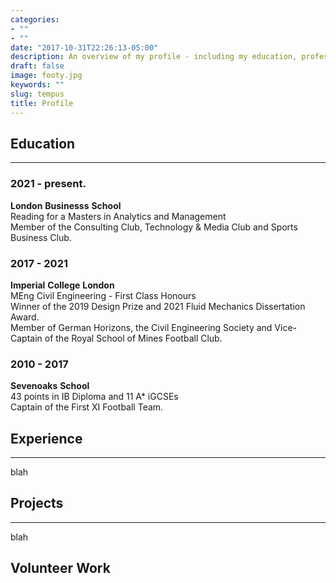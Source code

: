 ```yaml
---
categories:
- ""
- ""
date: "2017-10-31T22:26:13-05:00"
description: An overview of my profile - including my education, professional experience, volunteer work, co-curricular activities and more. Attached within this section is my curriculum vitae. 
draft: false
image: footy.jpg
keywords: ""
slug: tempus
title: Profile
---
```


## Education
***
### 2021 - present.
**London** **Businesss** **School**  
Reading for a Masters in Analytics and Management  
Member of the Consulting Club, Technology & Media Club and Sports Business Club.

### 2017 - 2021
**Imperial** **College** **London**  
MEng Civil Engineering - First Class Honours  
Winner of the 2019 Design Prize and 2021 Fluid Mechanics Dissertation Award.  
Member of German Horizons, the Civil Engineering Society and Vice-Captain of the Royal School of Mines Football Club.

### 2010 - 2017
**Sevenoaks** **School**  
43 points in IB Diploma and 11 A* iGCSEs  
Captain of the First XI Football Team.


## Experience
***

blah

## Projects
***

blah


## Volunteer Work


